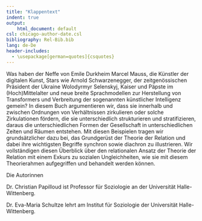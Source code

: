 ```yaml
---
title: "Klappentext"
indent: true
output:
    html_document: default
csl: chicago-author-date.csl
bibliography: Rel-Bib.bib
lang: de-De
header-includes:
  - \usepackage[german=quotes]{csquotes}
---
```


Was haben der Neffe von Emile Durkheim Marcel Mauss, die Künstler der digitalen Kunst, Stars wie Arnold Schwarzenegger, der zeitgenössischen Präsident der Ukraine Wolodyrmyr Selenskyj, Kaiser und Päpste im (Hoch)Mittelalter und neue breite Sprachmodellen zur Herstellung von Transformers und Verbreitung der sogenannten künstlicher Intelligenz gemein? In diesem Buch argumentieren wir, dass sie innerhalb und zwischen Ordnungen von Verhältnissen zirkulieren oder solche Zirkulationen fördern, die sie unterschiedlich strukturieren und stratifizieren, daraus die unterschiedlichen Formen der Gesellschaft in unterschiedlichen Zeiten und Räumen entstehen. Mit diesen Beispielen tragen wir grundsätzlicher dazu bei, das Grundgerüst der Theorie der Relation und dabei ihre wichtigsten Begriffe synchron sowie diachron zu illustrieren. Wir vollständigen diesen Überblick über den relationalen Ansatz der Theorie der Relation mit einem Exkurs zu sozialen Ungleichheiten, wie sie mit diesem Theorierahmen aufgegriffen und behandelt werden können.

Die Autorinnen

Dr. Christian Papilloud ist Professor für Soziologie an der Universität Halle-Wittenberg.

Dr. Eva-Maria Schultze lehrt am Institut für Soziologie der Universität Halle-Wittenberg.
